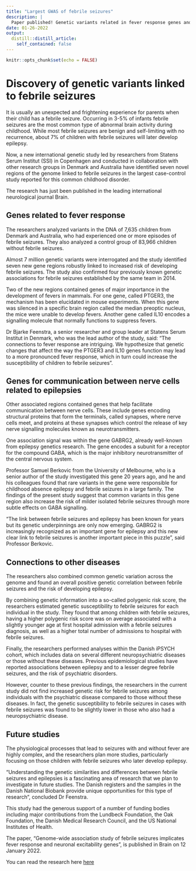 ```yaml
---
title: "Largest GWAS of febrile seizures"
description: |
  Paper published! Genetic variants related in fever response genes and genes for nerve cell signalling associate with febrile seizures.
date: 01-26-2022
output:
  distill::distill_article:
    self_contained: false
---
```



```r
knitr::opts_chunk$set(echo = FALSE)
```

# Discovery of genetic variants linked to febrile seizures


It is usually an unexpected and frightening experience for parents when their child has a febrile seizure. Occurring in 3-5% of infants febrile seizures are the most common type of abnormal brain activity during childhood. While most febrile seizures are benign and self-limiting with no recurrence, about 7% of children with febrile seizures will later develop epilepsy.

Now, a new international genetic study led by researchers from Statens Serum Institut (SSI) in Copenhagen and conducted in collaboration with other research groups in Denmark and Australia have identified seven novel regions of the genome linked to febrile seizures in the largest case-control study reported for this common childhood disorder.

The research has just been published in the leading international neurological journal Brain.

##  Genes related to fever response
The researchers analyzed variants in the DNA of 7,635 children from Denmark and Australia, who had experienced one or more episodes of febrile seizures. They also analyzed a control group of 83,966 children without febrile seizures.

Almost 7 million genetic variants were interrogated and the study identified seven new gene regions robustly linked to increased risk of developing febrile seizures. The study also confirmed four previously known genetic associations for febrile seizures established by the same team in 2014.

Two of the new regions contained genes of major importance in the development of fevers in mammals. For one gene, called PTGER3, the mechanism has been elucidated in mouse experiments. When this gene was silenced in a specific brain region called the median preoptic nucleus, the mice were unable to develop fevers. Another gene called IL10 encodes a signalling molecule that normally functions to suppress fevers.

Dr Bjarke Feenstra, a senior researcher and group leader at Statens Serum Institut in Denmark, who was the lead author of the study, said: “The connections to fever response are intriguing. We hypothesize that genetic changes that affect the way the PTGER3 and IL10 genes function may lead to a more pronounced fever response, which in turn could increase the susceptibility of children to febrile seizures”.

##  Genes for communication between nerve cells related to epilepsies
Other associated regions contained genes that help facilitate communication between nerve cells. These include genes encoding structural proteins that form the terminals, called synapses, where nerve cells meet, and proteins at these synapses which control the release of key nerve signalling molecules known as neurotransmitters.

One association signal was within the gene GABRG2, already well-known from epilepsy genetics research. The gene encodes a subunit for a receptor for the compound GABA, which is the major inhibitory neurotransmitter of the central nervous system.

Professor Samuel Berkovic from the University of Melbourne, who is a senior author of the study investigated this gene 20 years ago, and he and his colleagues found that rare variants in the gene were responsible for childhood absence epilepsy and febrile seizures in a large family. The findings of the present study suggest that common variants in this gene region also increase the risk of milder isolated febrile seizures through more subtle effects on GABA signalling.

“The link between febrile seizures and epilepsy has been known for years but its genetic underpinnings are only now emerging. GABRG2 is increasingly recognized as an important gene for epilepsy and this new clear link to febrile seizures is another important piece in this puzzle”, said Professor Berkovic.

## Connections to other diseases
The researchers also combined common genetic variation across the genome and found an overall positive genetic correlation between febrile seizures and the risk of developing epilepsy.

By combining genetic information into a so-called polygenic risk score, the researchers estimated genetic susceptibility to febrile seizures for each individual in the study. They found that among children with febrile seizures, having a higher polygenic risk score was on average associated with a slightly younger age at first hospital admission with a febrile seizures diagnosis, as well as a higher total number of admissions to hospital with febrile seizures.

Finally, the researchers performed analyses within the Danish iPSYCH cohort, which includes data on several different neuropsychiatric diseases or those without these diseases. Previous epidemiological studies have reported associations between epilepsy and to a lesser degree febrile seizures, and the risk of psychiatric disorders.

However, counter to these previous findings, the researchers in the current study did not find increased genetic risk for febrile seizures among individuals with the psychiatric disease compared to those without these diseases. In fact, the genetic susceptibility to febrile seizures in cases with febrile seizures was found to be slightly lower in those who also had a neuropsychiatric disease.

## Future studies
The physiological processes that lead to seizures with and without fever are highly complex, and the researchers plan more studies, particularly focusing on those children with febrile seizures who later develop epilepsy.

“Understanding the genetic similarities and differences between febrile seizures and epilepsies is a fascinating area of research that we plan to investigate in future studies. The Danish registers and the samples in the Danish National Biobank provide unique opportunities for this type of research“, concluded Dr Feenstra.

This study had the generous support of a number of funding bodies including major contributions from the Lundbeck Foundation, the Oak Foundation, the Danish Medical Research Council, and the US National Institutes of Health.

The paper, “Genome-wide association study of febrile seizures implicates fever response and neuronal excitability genes”, is published in Brain on 12 January 2022.



You can read the research here [here](https://academic.oup.com/brain/advance-article/doi/10.1093/brain/awab260/6503584)




